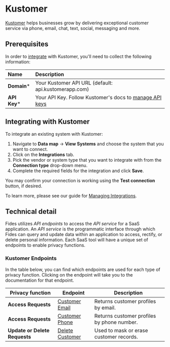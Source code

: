 
# Kustomer

[Kustomer](https://www.kustomer.com) helps businesses grow by delivering exceptional customer service via phone, email, chat, text, social, messaging and more.

## Prerequisites

In order to [integrate](../) with Kustomer, you'll need to collect the following information:

| Name          | Description                                                                                                                                                                                                                            |
| :------------ | :------------------------------------------------------------------------------------------------------------------------------------------------------------------------------------------------------------------------------------- |
| **Domain***  | Your Kustomer API URL (default: api.kustomerapp.com)                                                                                                                                                                                  |
| **API Key*** | Your API Key. Follow Kustomer's docs to [manage API keys](https://developer.kustomer.com/kustomer-api-docs/reference/authentication) | 

## Integrating with Kustomer

To integrate an existing system with Kustomer:

1. Navigate to **Data map** → **View Systems** and choose the system that you want to connect.
2. Click on the **Integrations** tab.
3. Pick the vendor or system type that you want to integrate with from the **Connection type** drop-down menu.
4. Complete the required fields for the integration and click **Save**.

You may confirm your connection is working using the **Test connection** button, if desired.

To learn more, please see our guide for [Managing Integrations](/user-guides/integrations/manage-integrations).

## Technical detail

Fides utilizes _API endpoints_ to access the _API service_ for a SaaS application. An _API service_ is the programmatic interface through which Fides can query and update data within an application to access, rectify, or delete personal information. Each SaaS tool will have a unique set of endpoints to enable privacy functions.

### Kustomer Endpoints

In the table below, you can find which endpoints are used for each type of privacy function. Clicking on the endpoint will take you to the documentation for that endpoint.

| Privacy function              | Endpoint                                                                                        | Description                                          |
| ----------------------------- | ----------------------------------------------------------------------------------------------- | ---------------------------------------------------- |
| **Access Requests**           | [Customer Email](https://developer.kustomer.com/kustomer-api-docs/reference/getcustomerbyemail) | Returns customer profiles by email.         |
| **Access Requests**           | [Customer Phone](https://developer.kustomer.com/kustomer-api-docs/reference/getcustomerbyphone) | Returns customer profiles by phone number.       |
| **Update or Delete Requests** | [Delete Customer](https://developer.kustomer.com/kustomer-api-docs/reference/deletecustomer)    | Used to mask or erase customer records. |

